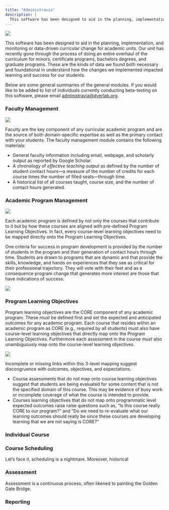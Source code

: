 ```yaml
---
title: "Administravia"
description: |
  This software has been designed to aid in the planning, implementation, and monitoring or data-driven curricular change for academic units. Our unit has recently gone through the process of doing an entire overhaul of the curriculum for minors, certificate programs, bachelors degrees, and graduate programs. These are the kinds of data we found both necessary and foundational in understand how the changes we implemented impacted learning and success for our students. 
---
```


![](TitlePage.png)


This software has been designed to aid in the planning, implementation, and monitoring or data-driven curricular change for academic units.  Our unit has recently gone through the process of doing an entire overhaul of the curriculum for minors, certificate programs, bachelors degrees, and graduate programs.  These are the kinds of data we found both necessary and foundational in understand how the changes we implemented impacted learning and success for our students.  

Below are some general summaries of the general modules.  If you would like to be added to list of individuals currently conducting beta-testing on this software, please email [administravia@dyerlab.org](mailto:administravia@dyerlab.org).

### Faculty Management

![](FacultyOutput.png)

Faculty are the key component of any curricular academic program and are the source of both domain-specific expertise as well as the primary contact with your students.  The faculty management module contains the following materials:  

- General faculty information including email, webpage, and scholarly output as reported by Google Scholar.   
- A chronology of *effective teaching output* as defined by the number of student contact hours—a measure of the number of credits for each course times the number of filled seats—through time.  
- A historical list of all courses taught, course size, and the number of contact hours generated.


### Academic Program Management

![](ProgramDetail.png)

Each academic program is defined by not only the courses that contribute to it but by how these courses are aligned with pre-defined Program Learning Objectives.  In fact, every course-level learning objectives need to be mapped directly onto the Program Learning Objectives.  

One criteria for success in program development is provided by the number of students in the program and their generation of contact hours through time.  Students are drawn to programs that are dynamic and that provide the skills, knowledge, and hands on experiences that they see as critical for their professional trajectory.  They will vote with their feet and as a consequence program change that generates more interest are those that have indications of success. 

![](ProgramContactHours.png)


### Program Learning Objectives

Program learning objectives are the CORE component of any academic program.  These *must* be defined first and set the expected and anticipated outcomes for any academic program.  Each course that resides within an academic program as CORE (e.g., required by all students) must also have course-level learning objectives that directly map onto the Program Learning Objectives.  Furthermore each assessment in the course *must* also unambiguously map onto the course-level learning objectives.

![](LearningObjectiveMapping.png)

Incomplete or missing links within this 3-level mapping suggest discongruence with outcomes, objectives, and expectations.  

- Course assessments that do not map onto course learning objectives suggest that students are being evaluated for some content that is not the specified domain of this course.  This may be evidence of busy work or incomplete coverage of what the course is intended to provide.  
- Courses learning objectives that do not map onto programmatic level expected outcomes raise raise questions such as, "Is this course really CORE to our program?" and "Do we need to re-evaluate what our learning outcomes should really be since these courses are developing learning that we are not saying is CORE?"  


### Individual Course 

### Course Scheduling

Let's face it, scheduling is a nightmare.  Moreover, historical 


### Assessment  

Assessment is a continuous process, often likened to painting the Golden Gate Bridge.  



### Reporting 






